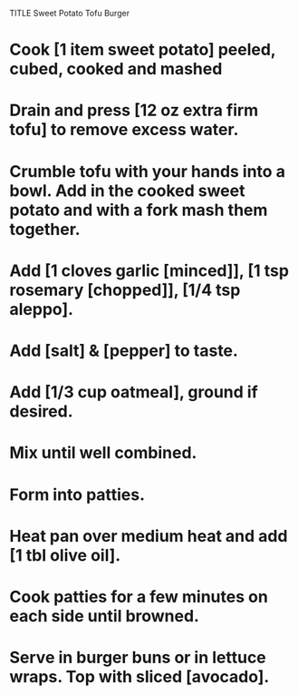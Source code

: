 TITLE Sweet Potato Tofu Burger

# Cook [1 item sweet potato] peeled, cubed, cooked and mashed
# Drain and press [12 oz extra firm tofu] to remove excess water.
# Crumble tofu with your hands into a bowl. Add in the cooked sweet potato and with a fork mash them together.
# Add [1 cloves garlic [minced]], [1 tsp rosemary [chopped]], [1/4 tsp aleppo].
# Add [salt] & [pepper] to taste.
# Add [1/3 cup oatmeal], ground if desired.
# Mix until well combined. 
# Form into patties. 
# Heat pan over medium heat and add [1 tbl olive oil]. 
# Cook patties for a few minutes on each side until browned. 
# Serve in burger buns or in lettuce wraps. Top with sliced [avocado].
